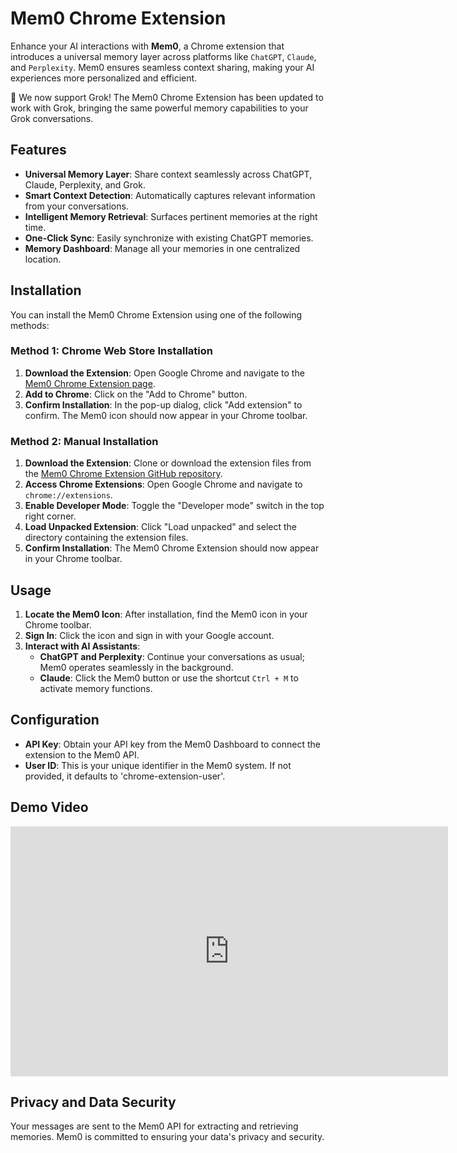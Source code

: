 # Mem0 Chrome Extension

<Snippet file="security-compliance.mdx" />

Enhance your AI interactions with **Mem0**, a Chrome extension that introduces a universal memory layer across platforms like `ChatGPT`, `Claude`, and `Perplexity`. Mem0 ensures seamless context sharing, making your AI experiences more personalized and efficient.

<Note>
  🎉 We now support Grok! The Mem0 Chrome Extension has been updated to work with Grok, bringing the same powerful memory capabilities to your Grok conversations.
</Note>


## Features

- **Universal Memory Layer**: Share context seamlessly across ChatGPT, Claude, Perplexity, and Grok.
- **Smart Context Detection**: Automatically captures relevant information from your conversations.
- **Intelligent Memory Retrieval**: Surfaces pertinent memories at the right time.
- **One-Click Sync**: Easily synchronize with existing ChatGPT memories.
- **Memory Dashboard**: Manage all your memories in one centralized location.

## Installation

You can install the Mem0 Chrome Extension using one of the following methods:

### Method 1: Chrome Web Store Installation

1. **Download the Extension**: Open Google Chrome and navigate to the [Mem0 Chrome Extension page](https://chromewebstore.google.com/detail/mem0/onihkkbipkfeijkadecaafbgagkhglop?hl=en).
2. **Add to Chrome**: Click on the "Add to Chrome" button.
3. **Confirm Installation**: In the pop-up dialog, click "Add extension" to confirm. The Mem0 icon should now appear in your Chrome toolbar.

### Method 2: Manual Installation

1. **Download the Extension**: Clone or download the extension files from the [Mem0 Chrome Extension GitHub repository](https://github.com/mem0ai/mem0-chrome-extension).
2. **Access Chrome Extensions**: Open Google Chrome and navigate to `chrome://extensions`.
3. **Enable Developer Mode**: Toggle the "Developer mode" switch in the top right corner.
4. **Load Unpacked Extension**: Click "Load unpacked" and select the directory containing the extension files.
5. **Confirm Installation**: The Mem0 Chrome Extension should now appear in your Chrome toolbar.

## Usage

1. **Locate the Mem0 Icon**: After installation, find the Mem0 icon in your Chrome toolbar.
2. **Sign In**: Click the icon and sign in with your Google account.
3. **Interact with AI Assistants**:
   - **ChatGPT and Perplexity**: Continue your conversations as usual; Mem0 operates seamlessly in the background.
   - **Claude**: Click the Mem0 button or use the shortcut `Ctrl + M` to activate memory functions.

## Configuration

- **API Key**: Obtain your API key from the Mem0 Dashboard to connect the extension to the Mem0 API.
- **User ID**: This is your unique identifier in the Mem0 system. If not provided, it defaults to 'chrome-extension-user'.

## Demo Video

<iframe width="700" height="400" src="https://www.youtube.com/embed/dqenCMMlfwQ?si=zhGVrkq6IS_0Jwyj" title="YouTube video player" frameborder="0" allow="accelerometer; autoplay; clipboard-write; encrypted-media; gyroscope; picture-in-picture; web-share" referrerpolicy="strict-origin-when-cross-origin" allowfullscreen></iframe>

## Privacy and Data Security

Your messages are sent to the Mem0 API for extracting and retrieving memories. Mem0 is committed to ensuring your data's privacy and security.
